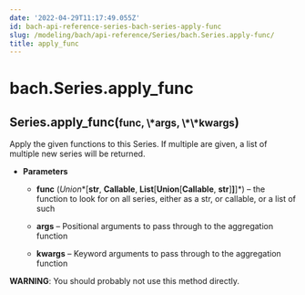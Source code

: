 ```yaml
---
date: '2022-04-29T11:17:49.055Z'
id: bach-api-reference-series-bach-series-apply-func
slug: /modeling/bach/api-reference/Series/bach.Series.apply-func/
title: apply_func
---
```


# bach.Series.apply_func

<div class="method">
<h2 class="signature-class"><span class="additional-name">Series.</span><span class="name">apply_func(</span><small class="parameter-list"><span class="parameter" id="func">func</span>, <span class="parameter" id="*">\*args</span>, <span class="parameter" id="**">\*\*kwargs</span></small>)</h2>


<div class="content">

Apply the given functions to this Series.
If multiple are given, a list of multiple new series will be returned.


* **Parameters**

    
    * **func** (*Union**[**str**, **Callable**, **List**[**Union**[**Callable**, **str**]**]**]*) – the function to look for on all series, either as a str, or callable,
    or a list of such


    * **args** – Positional arguments to pass through to the aggregation function


    * **kwargs** – Keyword arguments to pass through to the aggregation function


**WARNING**: You should probably not use this method directly.


</div>

</div>
